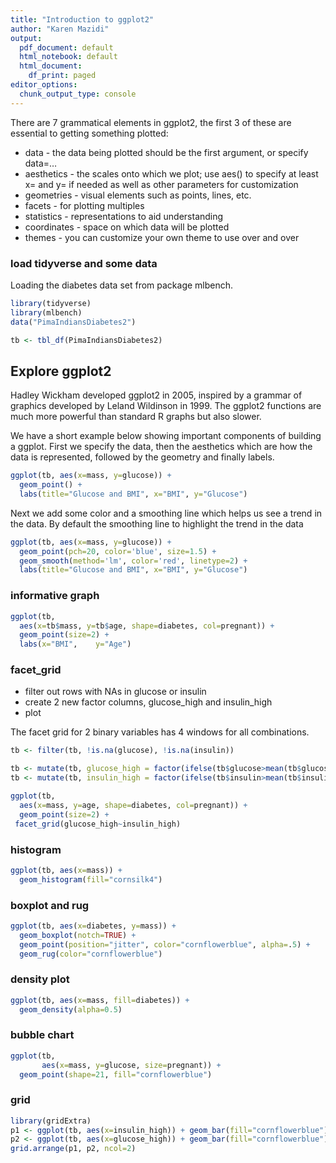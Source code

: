 ```yaml
---
title: "Introduction to ggplot2"
author: "Karen Mazidi"
output:
  pdf_document: default
  html_notebook: default
  html_document:
    df_print: paged
editor_options:
  chunk_output_type: console
---
```


There are 7 grammatical elements in ggplot2, the first 3 of these are essential to getting something plotted:


* data - the data being plotted should be the first argument, or specify data=...
* aesthetics - the scales onto which we plot; use aes() to specify at least x= and y= if needed as well as other parameters for customization
* geometries - visual elements such as points, lines, etc.
* facets - for plotting multiples
* statistics - representations to aid understanding
* coordinates - space on which data will be plotted
* themes - you can customize your own theme to use over and over

### load tidyverse and some data

Loading the diabetes data set from package mlbench.

```r
library(tidyverse)
library(mlbench)
data("PimaIndiansDiabetes2")

tb <- tbl_df(PimaIndiansDiabetes2)
```


## Explore ggplot2

Hadley Wickham developed ggplot2 in 2005, inspired by a grammar of graphics developed by Leland Wildinson in 1999. The ggplot2 functions are much more powerful than standard R graphs but also slower. 

We have a short example below showing important components of building a ggplot. First we specify the data, then the aesthetics which are how the data is represented, followed by the geometry and finally labels.

```r
ggplot(tb, aes(x=mass, y=glucose)) +
  geom_point() +
  labs(title="Glucose and BMI", x="BMI", y="Glucose")
```
Next we add some color and a smoothing line which helps us see a trend in the data. By default the smoothing line to highlight the trend in the data

```r
ggplot(tb, aes(x=mass, y=glucose)) +
  geom_point(pch=20, color='blue', size=1.5) +
  geom_smooth(method='lm', color='red', linetype=2) +
  labs(title="Glucose and BMI", x="BMI", y="Glucose")
```

### informative graph


```r
ggplot(tb, 
  aes(x=tb$mass, y=tb$age, shape=diabetes, col=pregnant)) +
  geom_point(size=2) +
  labs(x="BMI",    y="Age")
```



### facet_grid

* filter out rows with NAs in glucose or insulin
* create 2 new factor columns, glucose_high and insulin_high
* plot

The facet grid for 2 binary variables has 4 windows for all combinations. 

```r
tb <- filter(tb, !is.na(glucose), !is.na(insulin))

tb <- mutate(tb, glucose_high = factor(ifelse(tb$glucose>mean(tb$glucose), 1, 0)))
tb <- mutate(tb, insulin_high = factor(ifelse(tb$insulin>mean(tb$insulin), 1, 0)))

ggplot(tb, 
  aes(x=mass, y=age, shape=diabetes, col=pregnant)) +
  geom_point(size=2) +
 facet_grid(glucose_high~insulin_high)       
```


### histogram

```r
ggplot(tb, aes(x=mass)) +
  geom_histogram(fill="cornsilk4")
```

### boxplot and rug

```r
ggplot(tb, aes(x=diabetes, y=mass)) +
  geom_boxplot(notch=TRUE) +
  geom_point(position="jitter", color="cornflowerblue", alpha=.5) +
  geom_rug(color="cornflowerblue")
```

### density plot

```r
ggplot(tb, aes(x=mass, fill=diabetes)) +
  geom_density(alpha=0.5)
```
### bubble chart

```r
ggplot(tb, 
       aes(x=mass, y=glucose, size=pregnant)) +
  geom_point(shape=21, fill="cornflowerblue")
```

### grid

```r
library(gridExtra)
p1 <- ggplot(tb, aes(x=insulin_high)) + geom_bar(fill="cornflowerblue") 
p2 <- ggplot(tb, aes(x=glucose_high)) + geom_bar(fill="cornflowerblue")
grid.arrange(p1, p2, ncol=2)
```

